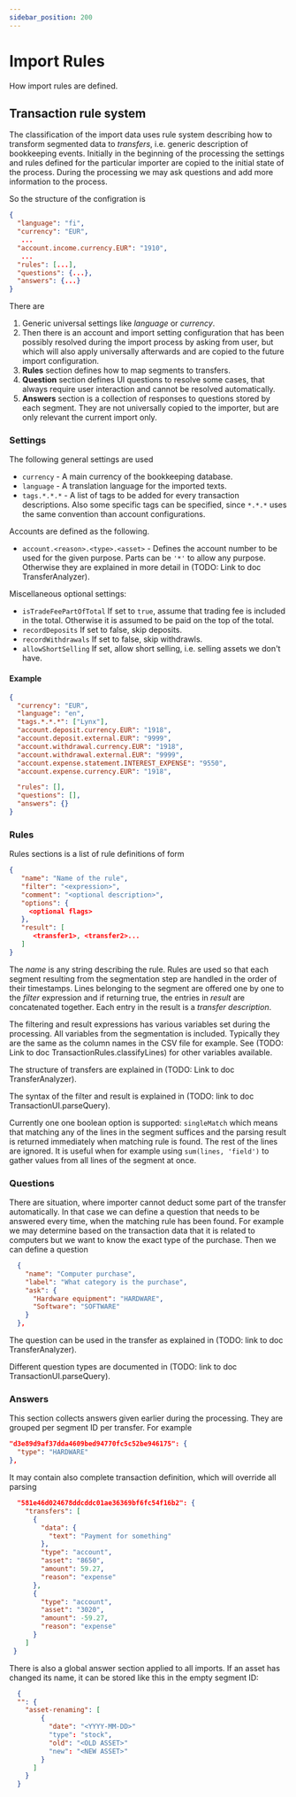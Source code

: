 ```yaml
---
sidebar_position: 200
---
```


# Import Rules

How import rules are defined.

## Transaction rule system

The classification of the import data uses rule system describing how to transform segmented
data to *transfers*, i.e. generic description of bookkeeping events. Initially in the beginning
of the processing the settings and rules defined for the particular importer are copied to the
initial state of the process. During the processing we may ask questions and add more information
to the process.

So the structure of the configration is
```json
{
  "language": "fi",
  "currency": "EUR",
   ...
  "account.income.currency.EUR": "1910",
   ...
  "rules": [...],
  "questions": {...},
  "answers": {...}
}
```
There are
1. Generic universal settings like *language* or *currency*.
2. Then there is an account and import setting configuration that has been possibly resolved during the import process
   by asking from user, but which will also apply universally afterwards and are copied to the future import
   configuration.
3. **Rules** section defines how to map segments to transfers.
4. **Question** section defines UI questions to resolve some cases, that always require user interaction and
   cannot be resolved automatically.
5. **Answers** section is a collection of responses to questions stored by each segment. They are not universally
   copied to the importer, but are only relevant the current import only.

### Settings

The following general settings are used
- `currency` - A main currency of the bookkeeping database.
- `language` - A translation language for the imported texts.
- `tags.*.*.*` - A list of tags to be added for every transaction descriptions. Also some specific tags
                 can be specified, since `*.*.*` uses the same convention than account configurations.

Accounts are defined as the following.
- `account.<reason>.<type>.<asset>` - Defines the account number to be used for the given purpose.
                                      Parts can be `'*'` to allow any purpose. Otherwise they are
                                      explained in more detail in (TODO: Link to doc TransferAnalyzer).

Miscellaneous optional settings:
- `isTradeFeePartOfTotal` If set to `true`, assume that trading fee is included in the total.
                          Otherwise it is assumed to be paid on the top of the total.
- `recordDeposits` If set to false, skip deposits.
- `recordWithdrawals` If set to false, skip withdrawls.
- `allowShortSelling` If set, allow short selling, i.e. selling assets we don't have.

#### Example
```json
{
  "currency": "EUR",
  "language": "en",
  "tags.*.*.*": ["Lynx"],
  "account.deposit.currency.EUR": "1918",
  "account.deposit.external.EUR": "9999",
  "account.withdrawal.currency.EUR": "1918",
  "account.withdrawal.external.EUR": "9999",
  "account.expense.statement.INTEREST_EXPENSE": "9550",
  "account.expense.currency.EUR": "1918",

  "rules": [],
  "questions": [],
  "answers": {}
}
```

### Rules

Rules sections is a list of rule definitions of form
```json
{
   "name": "Name of the rule",
   "filter": "<expression>",
   "comment": "<optional description>",
   "options": {
     <optional flags>
   },
   "result": [
      <transfer1>, <transfer2>...
   ]
}
```
The *name* is any string describing the rule. Rules are used so that each segment resulting from the segmentation
step are handled in the order of their timestamps. Lines belonging to the segment are offered one by one to the
*filter* expression and if returning true, the entries in *result* are concatenated together. Each entry in the
result is a *transfer description*.

The filtering and result expressions has various variables set during the processing. All variables from
the segmentation is included. Typically they are the same as the column names in the CSV file for example.
See (TODO: Link to doc TransactionRules.classifyLines) for other variables available.

The structure of transfers are explained in (TODO: Link to doc TransferAnalyzer).

The syntax of the filter and result is explained in (TODO: link to doc TransactionUI.parseQuery).

Currently one one boolean option is supported: `singleMatch` which means that matching any of the lines in the
segment suffices and the parsing result is returned immediately when matching rule is found. The rest of the
lines are ignored. It is useful when for example using `sum(lines, 'field')` to gather values from all lines
of the segment at once.

### Questions

There are situation, where importer cannot deduct some part of the transfer automatically. In that case we can
define a question that needs to be answered every time, when the matching rule has been found. For example
we may determine based on the transaction data that it is related to computers but we want to know the exact
type of the purchase. Then we can define a question
```json
  {
    "name": "Computer purchase",
    "label": "What category is the purchase",
    "ask": {
      "Hardware equipment": "HARDWARE",
      "Software": "SOFTWARE"
    }
  },
```

The question can be used in the transfer as explained in (TODO: link to doc TransferAnalyzer).

Different question types are documented in (TODO: link to doc TransactionUI.parseQuery).

### Answers

This section collects answers given earlier during the processing. They are grouped per segment ID per transfer.
For example
```json
"d3e89d9af37dda4609bed94770fc5c52be946175": {
  "type": "HARDWARE"
},
```
It may contain also complete transaction definition, which will override all parsing
```json
  "581e46d024678ddcddc01ae36369bf6fc54f16b2": {
    "transfers": [
      {
        "data": {
          "text": "Payment for something"
        },
        "type": "account",
        "asset": "8650",
        "amount": 59.27,
        "reason": "expense"
      },
      {
        "type": "account",
        "asset": "3020",
        "amount": -59.27,
        "reason": "expense"
      }
    ]
 }
```
There is also a global answer section applied to all imports. If an asset has changed its name, it can be
stored like this in the empty segment ID:
```json
  {
  "": {
    "asset-renaming": [
        {
          "date": "<YYYY-MM-DD>"
          "type": "stock",
          "old": "<OLD ASSET>"
          "new": "<NEW ASSET>"
        }
      ]
    }
  }
```
